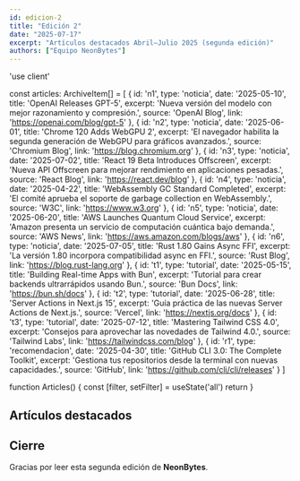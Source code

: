 ```yaml
---
id: edicion-2
title: "Edición 2"
date: "2025-07-17"
excerpt: "Artículos destacados Abril–Julio 2025 (segunda edición)"
authors: ["Equipo NeonBytes"]
---
```


'use client'


const articles: ArchiveItem[] = [
  { id: 'n1', type: 'noticia', date: '2025-05-10', title: 'OpenAI Releases GPT-5', excerpt: 'Nueva versión del modelo con mejor razonamiento y compresión.', source: 'OpenAI Blog', link: 'https://openai.com/blog/gpt-5' },
  { id: 'n2', type: 'noticia', date: '2025-06-01', title: 'Chrome 120 Adds WebGPU 2', excerpt: 'El navegador habilita la segunda generación de WebGPU para gráficos avanzados.', source: 'Chromium Blog', link: 'https://blog.chromium.org' },
  { id: 'n3', type: 'noticia', date: '2025-07-02', title: 'React 19 Beta Introduces Offscreen', excerpt: 'Nueva API Offscreen para mejorar rendimiento en aplicaciones pesadas.', source: 'React Blog', link: 'https://react.dev/blog' },
  { id: 'n4', type: 'noticia', date: '2025-04-22', title: 'WebAssembly GC Standard Completed', excerpt: 'El comité aprueba el soporte de garbage collection en WebAssembly.', source: 'W3C', link: 'https://www.w3.org' },
  { id: 'n5', type: 'noticia', date: '2025-06-20', title: 'AWS Launches Quantum Cloud Service', excerpt: 'Amazon presenta un servicio de computación cuántica bajo demanda.', source: 'AWS News', link: 'https://aws.amazon.com/blogs/aws' },
  { id: 'n6', type: 'noticia', date: '2025-07-05', title: 'Rust 1.80 Gains Async FFI', excerpt: 'La versión 1.80 incorpora compatibilidad async en FFI.', source: 'Rust Blog', link: 'https://blog.rust-lang.org' },
  { id: 't1', type: 'tutorial', date: '2025-05-15', title: 'Building Real-time Apps with Bun', excerpt: 'Tutorial para crear backends ultrarrápidos usando Bun.', source: 'Bun Docs', link: 'https://bun.sh/docs' },
  { id: 't2', type: 'tutorial', date: '2025-06-28', title: 'Server Actions in Next.js 15', excerpt: 'Guía práctica de las nuevas Server Actions de Next.js.', source: 'Vercel', link: 'https://nextjs.org/docs' },
  { id: 't3', type: 'tutorial', date: '2025-07-12', title: 'Mastering Tailwind CSS 4.0', excerpt: 'Consejos para aprovechar las novedades de Tailwind 4.0.', source: 'Tailwind Labs', link: 'https://tailwindcss.com/blog' },
  { id: 'r1', type: 'recomendacion', date: '2025-04-30', title: 'GitHub CLI 3.0: The Complete Toolkit', excerpt: 'Gestiona tus repositorios desde la terminal con nuevas capacidades.', source: 'GitHub', link: 'https://github.com/cli/cli/releases' }
]

function Articles() {
  const [filter, setFilter] = useState('all')
  return <ArchiveList items={articles} selectedFilter={filter} onFilterChange={setFilter} />
}

<NeonCentelleante duration={1500} intensity={1.3} />

## Artículos destacados

<Articles />

## Cierre

Gracias por leer esta segunda edición de **NeonBytes**.
